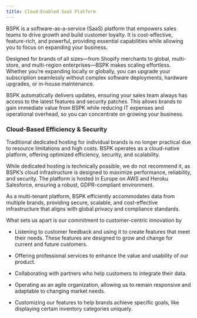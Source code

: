 ```yaml
---
title: Cloud-Enabled SaaS Platform
---
```


BSPK is a software-as-a-service (SaaS) platform that empowers sales teams to drive growth and build customer loyalty. It is cost-effective, feature-rich, and powerful, providing essential capabilities while allowing you to focus on expanding your business.

Designed for brands of all sizes—from Shopify merchants to global, multi-store, and multi-region enterprises—BSPK makes scaling effortless. Whether you’re expanding locally or globally, you can upgrade your subscription seamlessly without complex software deployments, hardware upgrades, or in-house maintenance.

BSPK automatically delivers updates, ensuring your sales team always has access to the latest features and security patches. This allows brands to gain immediate value from BSPK while reducing IT expenses and operational overhead, so you can concentrate on growing your business.


### Cloud-Based Efficiency & Security

Traditional dedicated hosting for individual brands is no longer practical due to resource limitations and high costs. BSPK operates as a cloud-native platform, offering optimized efficiency, security, and scalability.

While dedicated hosting is technically possible, we do not recommend it, as BSPK’s cloud infrastructure is designed to maximize performance, reliability, and security. The platform is hosted in Europe on AWS and Heroku Salesforce, ensuring a robust, GDPR-compliant environment.

As a multi-tenant platform, BSPK efficiently accommodates data from multiple brands, providing secure, scalable, and cost-effective infrastructure that aligns with global privacy and compliance standards.


<Check>
  What sets us apart is our commitment to customer-centric innovation by

  - Listening to customer feedback and using it to create features that meet their needs. These features are designed to grow and change for current and future customers.

  - Offering professional services to enhance the value and usability of our product.

  - Collaborating with partners who help customers to integrate their data.

  - Operating as an agile organization, allowing us to remain responsive and adaptable to changing market needs.

  - Customizing our features to help brands achieve specific goals, like displaying certain inventory categories uniquely.
</Check>
